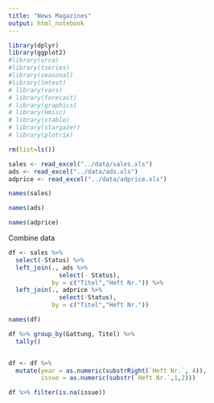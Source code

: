 ```yaml
---
title: "News Magazines"
output: html_notebook
---
```


```r
library(dplyr)
library(ggplot2)
#library(urca)
#library(tseries)
#library(seasonal)
#library(lmtest)
# library(vars)
# library(forecast)
# library(graphics)
# library(Hmisc)
# library(xtable)
# library(stargazer)
# library(plotrix)

rm(list=ls())
```

```r
sales <- read_excel("../data/sales.xls")
ads <- read_excel("../data/ads.xls")
adprice <- read_excel("../data/adprice.xls")
```

```r
names(sales)
```

```r
names(ads)
```

```r
names(adprice)
```

Combine data
```r
df <- sales %>%
  select(-Status) %>%
  left_join(., ads %>%
              select(- Status), 
            by = c("Titel","Heft Nr.")) %>%
  left_join(., adprice %>%
              select(-Status),
            by = c("Titel","Heft Nr."))

names(df)
```

```r
df %>% group_by(Gattung, Titel) %>%
  tally()
```

```r

```

```r
df <- df %>%
  mutate(year = as.numeric(substrRight(`Heft Nr.`, 4)),
         issue = as.numeric(substr(`Heft Nr.`,1,2)))
```
```r
df %>% filter(is.na(issue))
```

